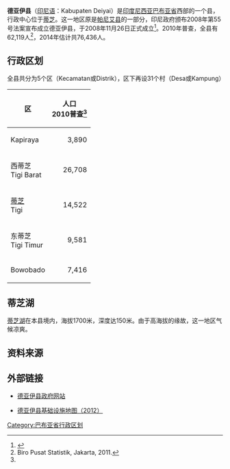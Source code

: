 {{Infobox settlement
| name = 德亚伊<br>Sarmi
| settlement_type = 县<br>Kabupaten
| image_seal             = Lambang Kabupaten Deiyai.png
|subdivision_type       = 國家
|subdivision_name       = {{IDN}}
|subdivision_type1      = 省份
|subdivision_name1      = [[巴布亚省|巴布亚省]]
|subdivision_type2      = 行政中心
|subdivision_name2      = [[蒂芝|蒂芝]]
| nickname = 
| capital = 
|government_type        = 
|leader_title           = 摄政
|leader_name            = Dance Takimai
|leader_title1          = 
|leader_name1           = 
|leader_title2          =
|leader_name2           =
|leader_title3          =
|leader_name3           = 
|established_title      =  <!-- Settled -->
|established_date       = 
|established_title2     =  <!-- Incorporated (town) -->
|established_date2      = 
|established_title3     =  <!-- Incorporated (city) -->
|established_date3      = 
|area_magnitude         = 
|area_total_km2             = 	537.39
|area_total_sq_mi        = 
|area_land_km2              = 
|area_land_sq_mi         = 
|area_water_km2             = 
|area_water_sq_mi        = 
|area_water_percent     = 
|area_urban_km2             = 
|area_urban_sq_mi        = 
|area_metro_km2             = 
|area_metro_sq_mi        = 
|population_as_of       = 2014年
|population_note        = 
|population_total       = 76,436
|population_density_km2     = 140/km2 
|population_density_sq_mi = 
|population_metro       =
|population_density_metro_km2 =
|population_density_metro_sq_mi =
|population_urban       = 
|population_density_urban_km2 =
|population_density_urban_mi2 =
|timezone               = 印尼东部时区
|utc_offset             = +09:00
|timezone_DST           = 
|utc_offset_DST         = 
|latd= |latm= |lats= |latNS=
|longd= |longm= |longs= |longEW=
|elevation_m              = 
|elevation_ft           = 
|postal_code_type       =  <!-- enter ZIP code, Postcode, Post code, Postal code... -->
|postal_code            =
|area_code              = 
|website                = https://deiyaikab.go.id/
|footnotes              = 
}}

'''德亚伊县'''（[[印尼语|印尼语]]：Kabupaten Deiyai）是[[印度尼西亚|印度尼西亚]][[巴布亚省|巴布亚省]]西部的一个县，行政中心位于[[蒂芝|蒂芝]]。这一地区原是[[帕尼艾县|帕尼艾县]]的一部分，印尼政府颁布2008年第55号法案宣布成立德亚伊县，于2008年11月26日正式成立<ref>{{Cite web |url=https://deiyaikab.go.id/ |title=存档副本 |accessdate=2017-02-24 |archive-date=2017-04-28 |archive-url=https://web.archive.org/web/20170428220640/https://deiyaikab.go.id/ |dead-url=no }}</ref>。2010年普查，全县有62,119人<ref name="#1">Biro Pusat Statistik, Jakarta, 2011.</ref>，2014年估计共76,436人。

==行政区划==

全县共分为5个区（Kecamatan或Distrik），区下再设31个村（Desa或Kampung）

{| class="wikitable"
|-
! 区 !! 人口<br>2010普查<ref name="#1"/>
|-
| Kapiraya ||align="right"| 3,890
|-
| 西蒂芝<br>Tigi Barat ||align="right"| 26,708
|-
| [[蒂芝|蒂芝]]<br>Tigi || align="right"| 14,522
|-
| 东蒂芝<br>Tigi Timur || align="right"| 9,581
|-
| Bowobado ||align="right"| 7,416
|}

==蒂芝湖==

[[蒂芝湖|蒂芝湖]]在本县境内，海拔1700米，深度达150米。由于高海拔的缘故，这一地区气候凉爽。

==资料来源==

<references />

==外部链接==

* [https://deiyaikab.go.id/ 德亚伊县政府网站] {{Wayback|url=https://deiyaikab.go.id/ |date=20170428220640 }}

* [http://loketpeta.pu.go.id/peta-infrastruktur-kabupaten-deiyai-2012 德亚伊县基础设施地图（2012）] {{Wayback|url=http://loketpeta.pu.go.id/peta-infrastruktur-kabupaten-deiyai-2012 |date=20171220054344 }}

{{巴布亚省行政区划}}

[[Category:巴布亚省行政区划|Category:巴布亚省行政区划]]